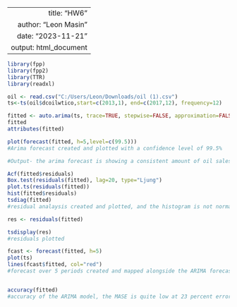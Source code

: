 |                       |
  |----------------------:|
  |          title: "HW6" |
  |  author: "Leon Masin" |
  |    date: "2023-11-21" |
  | output: html_document |
  
  ```{r}

library(fpp)
library(fpp2)
library(TTR)
library(readxl)

oil <- read.csv("C:/Users/Leon/Downloads/oil (1).csv")
ts<-ts(oil$dcoilwtico,start=c(2013,1), end=c(2017,12), frequency=12)

fitted <- auto.arima(ts, trace=TRUE, stepwise=FALSE, approximation=FALSE)
fitted
attributes(fitted)

plot(forecast(fitted, h=5,level=c(99.5)))
#Arima forecast created and plotted with a confidence level of 99.5%

#Output- the arima forecast is showing a consistent amount of oil sales for the next two years

Acf(fitted$residuals)
Box.test(residuals(fitted), lag=20, type="Ljung")
plot.ts(residuals(fitted))
hist(fitted$residuals)
tsdiag(fitted)
#residual analaysis created and plotted, and the histogram is not normally distributed/ACF has serious lag touching the blue lines

res <- residuals(fitted)

tsdisplay(res)
#residuals plotted

fcast <- forecast(fitted, h=5)
plot(ts)
lines(fcast$fitted, col="red")
#forecast over 5 periods created and mapped alongside the ARIMA forecast


accuracy(fitted)
#accuracy of the ARIMA model, the MASE is quite low at 23 percent error


```